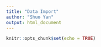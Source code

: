 ```yaml
---
title: "Data Import"
author: "Shuo Yan"
output: html_document
---
```


```r
knitr::opts_chunk$set(echo = TRUE)
```

